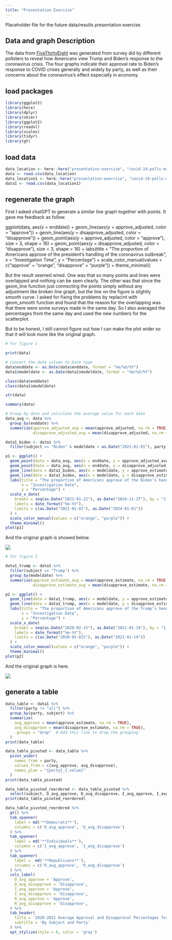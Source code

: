 ```yaml
---
title: "Presentation Exercise"
---
```


Placeholder file for the future data/results presentation exercise.

## Data and graph Description

The data from [FiveThirtyEight](https://projects.fivethirtyeight.com/coronavirus-polls/) was generated from survey did by different pollsters to reveal how Americans view Trump and Biden's response to the coronavirus crisis. The four graphs indicate their approval rate to Biden's response to COVID crises generally and widely by party, as well as their concerns about the coronavirus’s effect especially in economy.

## load packages

```r
library(ggplot2)
library(here)
library(dplyr)
library(skimr)
library(ggplot2)
library(readxl)
library(scales)
library(tidyr)
library(gt)
```

## load data

```r
data_location <- here::here("presentation-exercise", "covid-19-polls-master", "covid_approval_polls_adjusted.csv")
data <- read.csv(data_location) 
data_location1 <- here::here("presentation-exercise", "covid-19-polls-master", "covid_approval_toplines.csv")
data1 <- read.csv(data_location1)
```

## regenerate the graph

First I asked chatGPT to generate a similar line graph together with points. It gave me feedback as follow.

ggplot(data, aes(x = enddate)) + geom_line(aes(y = approve_adjusted, color = "approve")) + geom_line(aes(y = disapprove_adjusted, color = "disapprove")) + geom_point(aes(y = approve_adjusted, color = "approve"), size = 3, shape = 16) + geom_point(aes(y = disapprove_adjusted, color = "disapprove"), size = 3, shape = 16) + labs(title = "The proportion of Americans approve of the president’s handling of the coronavirus outbreak", x = "Investigation Time", y = "Percentage") + scale_color_manual(values = c("approve" = "orange", "disapprove" = "purple")) + theme_minimal()

But the result seemed wired. One was that so many points and lines were overlapped and nothing can be seen clearly. The other was that since the geom_line function just connecting the points simply without any adjustment like broken line graph, but the line on the figure is slightly smooth curve. I asked for fixing the problems by replacint with geom_smooth function and found that the reason for the overlapping was that there were some surveys made in the same day. So I also averaged the percentages from the same day and used the new numbers for the scatterplot.

But to be honest, I still cannot figure out how I can make the plot wider so that it will look more like the original graph.

```r
# for figure 1

print(data)

# Convert the date column to Date type
data$enddate <- as.Date(data$enddate, format = "%m/%d/%Y")
data1$modeldate <- as.Date(data1$modeldate, format = "%m/%d/%Y")

class(data$enddate)
class(data1$modeldate)

str(data)

summary(data)

# Group by date and calculate the average value for each date
data_avg <- data %>%
  group_by(enddate) %>%
  summarize(approve_adjusted_avg = mean(approve_adjusted, na.rm = TRUE),
            disapprove_adjusted_avg = mean(disapprove_adjusted, na.rm = TRUE))

data1_biden <- data1 %>%
  filter(subject == "Biden" & modeldate > as.Date("2021-01-01"), party == "all")

p1 <- ggplot() + 
  geom_point(data = data_avg, aes(x = enddate, y = approve_adjusted_avg, color = "orange"), size = 1, alpha = 0.3) +
  geom_point(data = data_avg, aes(x = enddate, y = disapprove_adjusted_avg, color = "purple"), size = 1, alpha = 0.3) +
  geom_line(data = data1_biden, aes(x = modeldate, y = approve_estimate), color = "orange", method = "loess", se = FALSE) +
  geom_line(data = data1_biden, aes(x = modeldate, y = disapprove_estimate), color = "purple", method = "loess", se = FALSE) +
  labs(title = "The proportion of Americans approve of the Biden’s handling of the coronavirus outbreak",
       x = "Investigation Date",
       y = "Percentage") +
  scale_x_date(
    breaks = seq(as.Date("2021-01-22"), as.Date("2024-11-27"), by = "3 months"),
    labels = date_format("%m-%Y"),
    limits = c(as.Date("2021-01-01"), as.Date("2024-01-01"))
  ) +
  scale_color_manual(values = c("orange", "purple")) +
  theme_minimal()
plot(p1)
```

And the original graph is showed below.

![](/P-E-1.png)

```r
# for figure 2

data1_trump <- data1 %>%
  filter(subject == "Trump") %>%
  group_by(modeldate) %>%
  summarize(approve_estimate_avg = mean(approve_estimate, na.rm = TRUE),
            disapprove_estimate_avg = mean(disapprove_estimate, na.rm = TRUE))

p2 <- ggplot() + 
  geom_line(data = data1_trump, aes(x = modeldate, y = approve_estimate_avg), color = "orange", method = "loess", se = FALSE) +
  geom_line(data = data1_trump, aes(x = modeldate, y = disapprove_estimate_avg), color = "purple", method = "loess", se = FALSE) +
  labs(title = "The proportion of Americans approve of the Trump’s handling of the coronavirus outbreak",
       x = "Investigation Date",
       y = "Percentage") +
  scale_x_date(
    breaks = seq(as.Date("2020-02-15"), as.Date("2021-01-19"), by = "1 month"),
    labels = date_format("%m-%Y"),
    limits = c(as.Date("2020-02-015"), as.Date("2021-01-19"))
  ) +
  scale_color_manual(values = c("orange", "purple")) +
  theme_minimal()
plot(p2)
```

And the original graph is here.

![](/P-E-2.png)

## generate a table

```r
data_table <- data1 %>%
  filter(party != "all") %>%
  group_by(party, subject) %>%
  summarize(
    avg_approve = mean(approve_estimate, na.rm = TRUE),
    avg_disapprove = mean(disapprove_estimate, na.rm = TRUE),
    .groups = "drop"  # Add this line to drop the grouping
  )
print(data_table)

data_table_pivoted <- data_table %>%
  pivot_wider(
    names_from = party,
    values_from = c(avg_approve, avg_disapprove),
    names_glue = "{party}_{.value}"
  )
print(data_table_pivoted)

data_table_pivoted_reordered <- data_table_pivoted %>%
  select(subject, D_avg_approve, D_avg_disapprove, I_avg_approve, I_avg_disapprove, R_avg_approve, R_avg_disapprove)
print(data_table_pivoted_reordered)

data_table_pivoted_reordered %>%
  gt() %>%
  tab_spanner(
    label = md('**Democrats**'),
    columns = c('D_avg_approve', 'D_avg_disapprove')
  ) %>%
  tab_spanner(
    label = md('**Individuals**'),
    columns = c('I_avg_approve', 'I_avg_disapprove')
  ) %>%
  tab_spanner(
    label =  md('**Republicans**'),
    columns = c('R_avg_approve', 'R_avg_disapprove')
  ) %>%
  cols_label(
    D_avg_approve = 'Approve',
    D_avg_disapprove = 'Disapprove',
    I_avg_approve = 'Approve',
    I_avg_disapprove = 'Disapprove',
    R_avg_approve = 'Approve',
    R_avg_disapprove = 'Disapprove',
  ) %>%
  tab_header(
    title = '2020-2021 Average Approval and Disapproval Percentages for repsonse to handle the COVID-19',
    subtitle = 'By Subject and Party'
  ) %>%
  opt_stylize(style = 6, color = 'gray')
```
